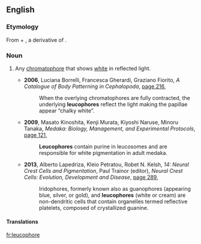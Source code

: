 ==English==

===Etymology===
From {{etyl|grc|en}} {{m|grc|λευκός||white}} + {{m|grc|-φόρος||bearing}}, a derivative of {{m|grc|φέρειν||to bear, to carry}}.

===Noun===
{{en-noun}}

# {{lb|en|histology}} Any [[chromatophore]] that shows [[white]] in reflected light.
#* '''2006''', Luciana Borrelli, Francesca Gherardi, Graziano Fiorito, ''A Catalogue of Body Patterning in Cephalopoda'', [http://books.google.com.au/books?id=CW5RKQEL7-EC&pg=PA216&dq=%22leucophore%22%7C%22leucophores%22&hl=en&sa=X&ei=ui8xU4PnNoqWkwXOh4CYDg&redir_esc=y#v=onepage&q=%22leucophore%22%7C%22leucophores%22&f=false page 216],
#*: When the overlying chromatophores are fully contracted, the underlying '''leucophores''' reflect the light making the papillae appear “chalky white”.
#* '''2009''', Masato Kinoshita, Kenji Murata, Kiyoshi Naruse, Minoru Tanaka, ''Medaka: Biology, Management, and Experimental Protocols'', [http://books.google.com.au/books?id=z6JBkqBNURQC&pg=PA121&dq=%22leucophore%22%7C%22leucophores%22&hl=en&sa=X&ei=ui8xU4PnNoqWkwXOh4CYDg&redir_esc=y#v=onepage&q=%22leucophore%22%7C%22leucophores%22&f=false page 121],
#*: '''Leucophores''' contain purine in leucosomes and are responsible for white pigmentation in adult medaka.
#* '''2013''', Alberto Lapedriza, Kleio Petratou, Robet N. Kelsh, ''14: Neural Crest Cells and Pigmentation'', Paul Trainor (editor), ''Neural Crest Cells: Evolution, Development and Disease'', [http://books.google.com.au/books?id=QckxAQAAQBAJ&pg=PA289&dq=%22leucophore%22%7C%22leucophores%22&hl=en&sa=X&ei=ui8xU4PnNoqWkwXOh4CYDg&redir_esc=y#v=onepage&q=%22leucophore%22%7C%22leucophores%22&f=false page 289],
#*: Iridophores, formerly known also as guanophores (appearing blue, silver, or gold), and '''leucophores''' (white or cream) are non-dendritic cells that contain organelles termed reflective platelets, composed of crystallized guanine.

====Translations====
{{trans-top|chromatophore that reflects white light}}
{{trans-mid}}
{{trans-bottom}}

[[fr:leucophore]]
